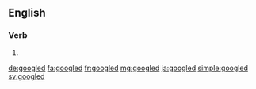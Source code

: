 {{also|Googled}}
==English==

===Verb===
{{head|en|verb form}}

# {{en-past of|google}}

[[de:googled]]
[[fa:googled]]
[[fr:googled]]
[[mg:googled]]
[[ja:googled]]
[[simple:googled]]
[[sv:googled]]